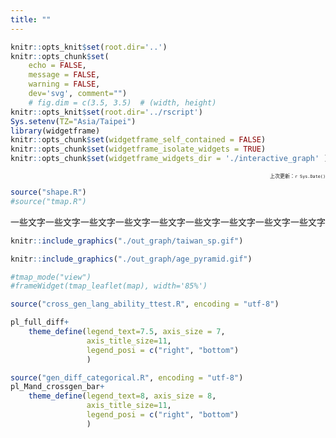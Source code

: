 ```yaml
---
title: ""
---
```


```r
knitr::opts_knit$set(root.dir='..')
knitr::opts_chunk$set(
	echo = FALSE,
	message = FALSE,
	warning = FALSE,
	dev='svg', comment="")
	# fig.dim = c(3.5, 3.5)  # (width, height)
knitr::opts_knit$set(root.dir='../rscript')
Sys.setenv(TZ="Asia/Taipei")
library(widgetframe)
knitr::opts_chunk$set(widgetframe_self_contained = FALSE) 
knitr::opts_chunk$set(widgetframe_isolate_widgets = TRUE) 
knitr::opts_chunk$set(widgetframe_widgets_dir = './interactive_graph' )
```

<div style="text-align: right">
<p style="font-size:8px">
上次更新：`r Sys.Date()`
</p>
</div>


```r
source("shape.R")
#source("tmap.R")
```

<div class="row">
<div class="col-xs-6">
一些文字一些文字一些文字一些文字一些文字一些文字一些文字一些文字一些文字
</div>

<div class="col-xs-6  col-md-4">
```r
knitr::include_graphics("./out_graph/taiwan_sp.gif")
```
</div>
</div>

```r
knitr::include_graphics("./out_graph/age_pyramid.gif")
```


```r
#tmap_mode("view")
#frameWidget(tmap_leaflet(map), width='85%')
```

```r
source("cross_gen_lang_ability_ttest.R", encoding = "utf-8")
```

```r
pl_full_diff+
    theme_define(legend_text=7.5, axis_size = 7,
                 axis_title_size=11,
                 legend_posi = c("right", "bottom")
                 )
```



```r
source("gen_diff_categorical.R", encoding = "utf-8")
pl_Mand_crossgen_bar+
    theme_define(legend_text=8, axis_size = 8,
                 axis_title_size=11,
                 legend_posi = c("right", "bottom")
                 )
```

  
  
<br><br><br><br><br><br>
